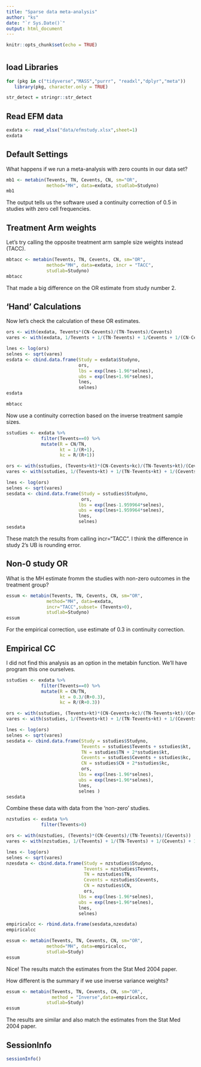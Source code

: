 ```yaml
---
title: "Sparse data meta-analysis"
author: "ks"
date: "`r Sys.Date()`"
output: html_document
---
```


```r
knitr::opts_chunk$set(echo = TRUE)
```

# {.tabset}

## load Libraries 

```r
for (pkg in c("tidyverse","MASS","purrr", "readxl","dplyr","meta")) 
   library(pkg, character.only = TRUE)

str_detect = stringr::str_detect
```

## Read EFM data 

```r
exdata <- read_xlsx("data/efmstudy.xlsx",sheet=1)
exdata
```

## Default Settings 

What happens if we run a meta-analysis with zero counts in our data set?

```r
mb1 <- metabin(Tevents, TN, Cevents, CN, sm="OR", 
               method="MH", data=exdata, studlab=Studyno)
mb1
```

The output tells us the software used a continuity correction of 0.5 in studies with zero cell frequencies. 

## Treatment Arm weights

Let's try calling the opposite treatment arm sample size weights instead (TACC).

```r
mbtacc <- metabin(Tevents, TN, Cevents, CN, sm="OR", 
               method="MH", data=exdata, incr = "TACC",
               studlab=Studyno)
mbtacc
```

That made a big difference on the OR estimate from study number 2.

## 'Hand' Calculations

Now let's check the calculation of these OR estimates.

```r
ors <- with(exdata, Tevents*(CN-Cevents)/(TN-Tevents)/Cevents)
vares <- with(exdata, 1/Tevents + 1/(TN-Tevents) + 1/Cevents + 1/(CN-Cevents))

lnes <- log(ors)
selnes <- sqrt(vares)
esdata <- cbind.data.frame(Study = exdata$Studyno,
                           ors,
                           lbs = exp(lnes-1.96*selnes),
                           ubs = exp(lnes+1.96*selnes),
                           lnes,
                           selnes)
esdata
```

```r
mbtacc
```

Now use a continuity correction based on the inverse treatment sample sizes.
```r
sstudies <- exdata %>% 
             filter(Tevents==0) %>%
             mutate(R = CN/TN,
                    kt = 1/(R+1),
                    kc = R/(R+1))

ors <- with(sstudies, (Tevents+kt)*(CN-Cevents+kc)/(TN-Tevents+kt)/(Cevents+kc))
vares <- with(sstudies, 1/(Tevents+kt) + 1/(TN-Tevents+kt) + 1/(Cevents+kc) + 1/(CN-Cevents+kc))

lnes <- log(ors)
selnes <- sqrt(vares)
sesdata <- cbind.data.frame(Study = sstudies$Studyno,
                            ors,
                           lbs = exp(lnes-1.959964*selnes),
                           ubs = exp(lnes+1.959964*selnes),
                           lnes,
                           selnes)
sesdata
```

These match the results from calling incr="TACC".  I think the difference in study 2's UB is rounding error.

## Non-0 study OR

What is the MH estimate fromm the studies with non-zero outcomes in the treatment group?

```r
essum <- metabin(Tevents, TN, Cevents, CN, sm="OR", 
               method="MH", data=exdata, 
               incr="TACC",subset= (Tevents>0),
               studlab=Studyno)
essum
```

For the empirical correction, use estimate of 0.3 in continuity correction.

## Empirical CC

I did not find this analysis as an option in the metabin function. We'll have program this one ourselves.

```r
sstudies <- exdata %>% 
             filter(Tevents==0) %>%
             mutate(R = CN/TN,
                    kt = 0.3/(R+0.3),
                    kc = R/(R+0.3))

ors <- with(sstudies, (Tevents+kt)*(CN-Cevents+kc)/(TN-Tevents+kt)/(Cevents+kc))
vares <- with(sstudies, 1/(Tevents+kt) + 1/(TN-Tevents+kt) + 1/(Cevents+kc) + 1/(CN-Cevents+kc))

lnes <- log(ors)
selnes <- sqrt(vares)
sesdata <- cbind.data.frame(Study = sstudies$Studyno,
                            Tevents = sstudies$Tevents + sstudies$kt,
                            TN = sstudies$TN + 2*sstudies$kt,
                            Cevents = sstudies$Cevents + sstudies$kc,
                            CN = sstudies$CN + 2*sstudies$kc,
                            ors,
                           lbs = exp(lnes-1.96*selnes),
                           ubs = exp(lnes+1.96*selnes),
                           lnes,
                           selnes )
sesdata
```

Combine these data with data from the 'non-zero' studies.
```r
nzstudies <- exdata %>% 
             filter(Tevents>0)

ors <- with(nzstudies, (Tevents)*(CN-Cevents)/(TN-Tevents)/(Cevents))
vares <- with(nzstudies, 1/(Tevents) + 1/(TN-Tevents) + 1/(Cevents) + 1/(CN-Cevents))

lnes <- log(ors)
selnes <- sqrt(vares)
nzesdata <- cbind.data.frame(Study = nzstudies$Studyno,
                             Tevents = nzstudies$Tevents,
                             TN = nzstudies$TN,
                             Cevents = nzstudies$Cevents,
                             CN = nzstudies$CN,
                             ors,
                           lbs = exp(lnes-1.96*selnes),
                           ubs = exp(lnes+1.96*selnes),
                           lnes,
                           selnes)
```

```r
empiricalcc <- rbind.data.frame(sesdata,nzesdata)
empiricalcc
```


```r
essum <- metabin(Tevents, TN, Cevents, CN, sm="OR", 
               method="MH", data=empiricalcc,
               studlab=Study)
essum
```

Nice! The results match the estimates from the Stat Med 2004 paper.

How different is the summary if we use inverse variance weights?
```r
essum <- metabin(Tevents, TN, Cevents, CN, sm="OR",
                 method = "Inverse",data=empiricalcc,
               studlab=Study)
essum
```

The results are similar and also match the estimates from the Stat Med 2004 paper.

## SessionInfo

```r
sessionInfo()
```